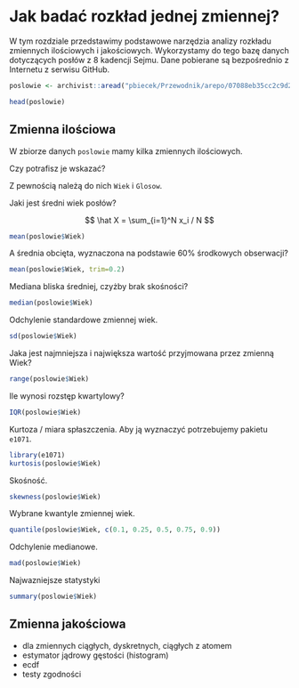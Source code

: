 # Jak badać rozkład jednej zmiennej?

W tym rozdziale przedstawimy podstawowe narzędzia analizy rozkładu zmiennych ilościowych i jakościowych.
Wykorzystamy do tego bazę danych dotyczących posłów z 8 kadencji Sejmu.
Dane pobierane są bezpośrednio z Internetu z serwisu GitHub.

```r
poslowie <- archivist::aread("pbiecek/Przewodnik/arepo/07088eb35cc2c9d2a2a856a36b3253ad")

head(poslowie)
```

## Zmienna ilościowa

W zbiorze danych `poslowie` mamy kilka zmiennych ilościowych. 

Czy potrafisz je wskazać? 

Z pewnością należą do nich `Wiek` i `Glosow`. 

Jaki jest średni wiek posłów?

$$
\hat X = \sum_{i=1}^N x_i / N
$$

```r
mean(poslowie$Wiek)
```

A średnia obcięta, wyznaczona na podstawie 60\% środkowych obserwacji?

```r
mean(poslowie$Wiek, trim=0.2)
```

Mediana bliska średniej, czyżby brak skośności?

```r
median(poslowie$Wiek)
```

Odchylenie standardowe zmiennej wiek.

```r
sd(poslowie$Wiek)
```

Jaka jest najmniejsza i największa wartość przyjmowana przez zmienną Wiek?

```r
range(poslowie$Wiek)
```

Ile wynosi rozstęp kwartylowy?

```r
IQR(poslowie$Wiek)
```

Kurtoza / miara spłaszczenia. Aby ją wyznaczyć potrzebujemy pakietu `e1071`.

```r
library(e1071)
kurtosis(poslowie$Wiek)
```

Skośność.

```r
skewness(poslowie$Wiek)
```


Wybrane kwantyle zmiennej wiek.

```r
quantile(poslowie$Wiek, c(0.1, 0.25, 0.5, 0.75, 0.9))
```

Odchylenie medianowe.

```r
mad(poslowie$Wiek)
```

Najwazniejsze statystyki

```r
summary(poslowie$Wiek)
```

## Zmienna jakościowa



- dla zmiennych ciągłych, dyskretnych, ciągłych z atomem
- estymator jądrowy gęstości (histogram)
- ecdf
- testy zgodności
